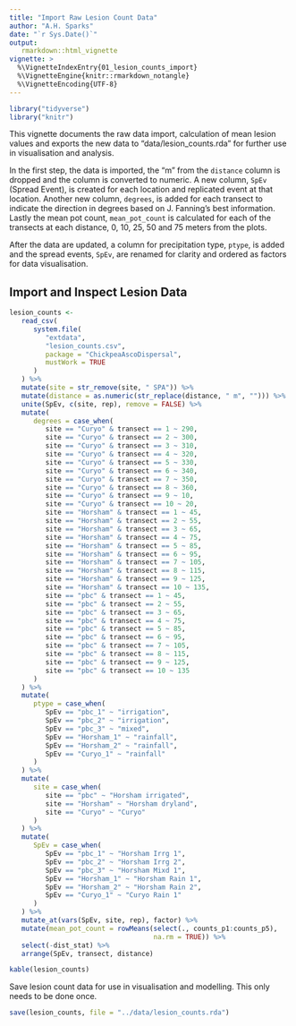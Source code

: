 ```yaml
---
title: "Import Raw Lesion Count Data"
author: "A.H. Sparks"
date: "`r Sys.Date()`"
output:
   rmarkdown::html_vignette
vignette: >
  %\VignetteIndexEntry{01_lesion_counts_import}
  %\VignetteEngine{knitr::rmarkdown_notangle}
  %\VignetteEncoding{UTF-8}
---
```


```r
library("tidyverse")
library("knitr")
```

This vignette documents the raw data import, calculation of mean lesion values and exports the new data to "data/lesion_counts.rda" for further use in visualisation and analysis.

In the first step, the data is imported, the "m" from the `distance` column is dropped and the column is converted to numeric.
A new column, `SpEv` (Spread Event), is created for each location and replicated event at that location. Another new column, `degrees`, is added for each transect to indicate the direction in degrees based on J. Fanning's best information.
Lastly the mean pot count, `mean_pot_count` is calculated for each of the transects at each distance, 0, 10, 25, 50 and 75 meters from the plots.

After the data are updated, a column for precipitation type, `ptype`, is added and the spread events, `SpEv`, are renamed for clarity and ordered as factors for data visualisation.

## Import and Inspect Lesion Data

```r
lesion_counts <-
   read_csv(
      system.file(
         "extdata",
         "lesion_counts.csv",
         package = "ChickpeaAscoDispersal",
         mustWork = TRUE
      )
   ) %>%
   mutate(site = str_remove(site, " SPA")) %>%
   mutate(distance = as.numeric(str_replace(distance, " m", ""))) %>%
   unite(SpEv, c(site, rep), remove = FALSE) %>%
   mutate(
      degrees = case_when(
         site == "Curyo" & transect == 1 ~ 290,
         site == "Curyo" & transect == 2 ~ 300,
         site == "Curyo" & transect == 3 ~ 310,
         site == "Curyo" & transect == 4 ~ 320,
         site == "Curyo" & transect == 5 ~ 330,
         site == "Curyo" & transect == 6 ~ 340,
         site == "Curyo" & transect == 7 ~ 350,
         site == "Curyo" & transect == 8 ~ 360,
         site == "Curyo" & transect == 9 ~ 10,
         site == "Curyo" & transect == 10 ~ 20,
         site == "Horsham" & transect == 1 ~ 45,
         site == "Horsham" & transect == 2 ~ 55,
         site == "Horsham" & transect == 3 ~ 65,
         site == "Horsham" & transect == 4 ~ 75,
         site == "Horsham" & transect == 5 ~ 85,
         site == "Horsham" & transect == 6 ~ 95,
         site == "Horsham" & transect == 7 ~ 105,
         site == "Horsham" & transect == 8 ~ 115,
         site == "Horsham" & transect == 9 ~ 125,
         site == "Horsham" & transect == 10 ~ 135,
         site == "pbc" & transect == 1 ~ 45,
         site == "pbc" & transect == 2 ~ 55,
         site == "pbc" & transect == 3 ~ 65,
         site == "pbc" & transect == 4 ~ 75,
         site == "pbc" & transect == 5 ~ 85,
         site == "pbc" & transect == 6 ~ 95,
         site == "pbc" & transect == 7 ~ 105,
         site == "pbc" & transect == 8 ~ 115,
         site == "pbc" & transect == 9 ~ 125,
         site == "pbc" & transect == 10 ~ 135
      )
   ) %>%
   mutate(
      ptype = case_when(
         SpEv == "pbc_1" ~ "irrigation",
         SpEv == "pbc_2" ~ "irrigation",
         SpEv == "pbc_3" ~ "mixed",
         SpEv == "Horsham_1" ~ "rainfall",
         SpEv == "Horsham_2" ~ "rainfall",
         SpEv == "Curyo_1" ~ "rainfall"
      )
   ) %>%
   mutate(
      site = case_when(
         site == "pbc" ~ "Horsham irrigated",
         site == "Horsham" ~ "Horsham dryland",
         site == "Curyo" ~ "Curyo"
      )
   ) %>%
   mutate(
      SpEv = case_when(
         SpEv == "pbc_1" ~ "Horsham Irrg 1",
         SpEv == "pbc_2" ~ "Horsham Irrg 2",
         SpEv == "pbc_3" ~ "Horsham Mixd 1",
         SpEv == "Horsham_1" ~ "Horsham Rain 1",
         SpEv == "Horsham_2" ~ "Horsham Rain 2",
         SpEv == "Curyo_1" ~ "Curyo Rain 1"
      )
   ) %>%
   mutate_at(vars(SpEv, site, rep), factor) %>%
   mutate(mean_pot_count = rowMeans(select(., counts_p1:counts_p5),
                                    na.rm = TRUE)) %>% 
   select(-dist_stat) %>% 
   arrange(SpEv, transect, distance)

kable(lesion_counts)
```

Save lesion count data for use in visualisation and modelling.
This only needs to be done once.

```r
save(lesion_counts, file = "../data/lesion_counts.rda")
```
